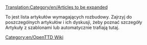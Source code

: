 [[Translation:Category/en/Articles to be expanded]]

To jest lista artykułów wymagających rozbudowy. Zajrzyj do poszczególnych artykułów i ich dyskusji, żeby poznać szczegóły
<br>
Artykuły z szablonami {{en/S|pl/Rozbudowa}} lub {{en/S|pl/Niekompletny}} automatycznie trafiają tutaj.

[[Category:en/OpenTTD Wiki]]